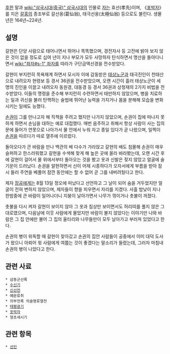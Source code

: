 {{{+1 葛玄}}}

[[후한]] 말과 [[wiki:"삼국시대(중국)" 삼국시대]]의 인물로 [[자]]는 효선(孝先)이며, 《[[포박자]]》를 지은 [[갈홍]]의 종조부로 갈선옹(葛仙翁), 태극선옹(太極仙翁) 등으로도 불린다. 생몰년은 164년~224년.

== 설명 ==
갈현은 단양 사람으로 태어나면서 뛰어나 똑똑했으며, 경전자사 등 고전에 밝아 보지 않은 것이 없을 정도로 십여 년이 지나 부모가 모두 사망하자 탄식하면서 명산을 돌아다니면서 [[wiki:"좌자#s-1" 좌자]]를 따라가 구단금액선경을 전수받았다.

갈현이 부지런히 목욕재계 하면서 모시자 이에 감동받은 [[태상노군]]과 태극진인이 천태산으로 내려오자 현령보 등 경서 36권을 전수받았으며, 오랜 시간이 흘러 태상노군이 세 명의 진인을 이끌고 내려오자 동원경, 대동경 등 경서 36권과 상청재의 2가지 비법을 전수받았다. 이들의 명령을 준수해 부지런히 수련하면서 태만하지 않았으며, 병을 치료하는 일과 귀신을 불러 탄핵하는 술법에 뛰어난 능력을 가지거나 몸을 분해해 모습을 변화시키는 일에도 능했다.

[[손권]]이 그를 만나고자 해 직책을 주려고 했지만 나가지 않았으며, 손권이 집에 떠나지 못하게 하면서 손님을 대하는 예로 대접했다. 매번 음주하고 취해서 항상 사람이 사는 집의 문에 들어가 연못으로 나아가서 물 안에서 누워 자고 종일 있다가 곧 나왔으며, 일찍이 [[손권]]을 따르다가 따로 열주에 이르렀다.

돌아오다가 큰 바람을 만나 백관의 배 다수가 가라앉고 갈현의 배도 침몰해 손권이 매우 슬퍼하고 한스러워했고 갈현을 수색해 찾게 해 높은 곳에 올라 바라봤는데, 오랜 시간 후에 갈현이 걸어서 물 위에서부터 돌아오는 것을 봤고 옷과 신발은 젖지 않았고 얼굴에 술기운이 드러났다. 손권을 알현하면서 신이 어제 시종하다가 오자서에게 부름을 받아 잠시 들러 주연을 베풀어 잠깐 동안에는 할 수 없어 곧 그를 내버려뒀다고 한다.

제자 [[장공]]에게는 8월 13일 정오에 떠났다고 선언하고 그 날이 되어 숨을 거두었지만 얼굴이 전혀 변하지 않았으며, 제자들이 향을 피우면서 자리를 지켰다. 사흘 밤낮이 지나 한밤중에 큰 바람이 일어나더니 지붕이 날아가면서 나무가 꺾이거나 촛불이 꺼졌다.

촛불을 다시 켜자 갈현이 보이지 않아 그 옷과 침상만 보이면서도 허리띠를 풀지 않은 그대로였으며, 다음날에 이웃 사람에게 물었지만 바람이 불지 않았다는 이야기만 나와 바람은 그 집 안에만 불어 그 집의 울타리와 나무들만이 모두 날아가고 부러져 있었다고 한다.

손권의 병이 위독할 때 갈현이 찾아갔고 손권의 집안 사람들이 공중에서 이미 대덕 도사가 왔으니 아뢰어 윗 사람에게 여쭙는 것이 좋겠다는 말소리가 들렸는데, 그러자 마침내 손권의 병이 나았다고 한다.

== 관련 사료 ==
 * 삼동군선록
 * [[수신기]]
 * [[신선전]]
 * 예문류취
 * 의부전록 의술명류열전
 * [[태평광기]]
 * [[포박자]]
 * 형초세시기

== 관련 항목 ==
 * [[선인]]
